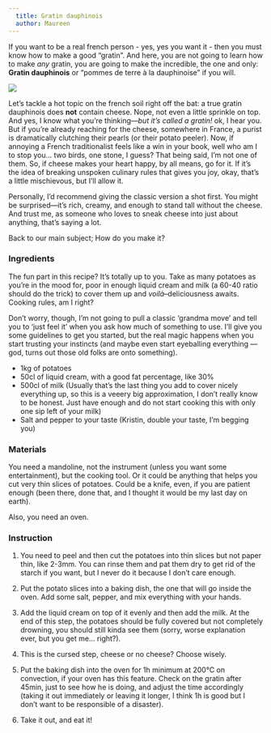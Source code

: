 ```yaml
---
  title: Gratin dauphinois
  author: Maureen
---
```


If you want to be a real french person - yes, yes you want it - then you must know how to make a good "gratin". And here, you are not going to learn how to make *any* gratin, you are going to make the incredible, the one and only: **Gratin dauphinois** or "pommes de terre à la dauphinoise" if you will.

![](images/dauphinois.jpeg){fig-align="center"}

::: {.callout-note appearance="simple"}
Let's tackle a hot topic on the french soil right off the bat: a true gratin dauphinois does **not** contain cheese. Nope, not even a little sprinkle on top. And yes, I know what you're thinking*---but it's called a gratin!* ok, I hear you. But if you're already reaching for the cheese, somewhere in France, a purist is dramatically clutching their pearls (or their potato peeler). Now, if annoying a French traditionalist feels like a win in your book, well who am I to stop you... two birds, one stone, I guess? That being said, I'm not one of them. So, if cheese makes your heart happy, by all means, go for it. If it's the idea of breaking unspoken culinary rules that gives you joy, okay, that's a little mischievous, but I'll allow it.

Personally, I'd recommend giving the classic version a shot first. You might be surprised---it's rich, creamy, and enough to stand tall without the cheese. And trust me, as someone who loves to sneak cheese into just about anything, that's saying a lot.
:::

Back to our main subject; How do you make it?

### Ingredients

::: {.callout-note appearance="minimal"}
The fun part in this recipe? It's totally up to you. Take as many potatoes as you're in the mood for, poor in enough liquid cream and milk (a 60-40 ratio should do the trick) to cover them up and *voilà*--deliciousness awaits. Cooking rules, am I right?

Don't worry, though, I'm not going to pull a classic 'grandma move' and tell you to 'just feel it' when you ask how much of something to use. I'll give you some guidelines to get you started, but the real magic happens when you start trusting your instincts (and maybe even start eyeballing everything ---god, turns out those old folks are onto something).
:::

-   1kg of potatoes
-   50cl of liquid cream, with a good fat percentage, like 30%
-   500cl of milk (Usually that's the last thing you add to cover nicely everything up, so this is a veeery big approximation, I don't really know to be honest. Just have enough and do not start cooking this with only one sip left of your milk)
-   Salt and pepper to your taste (Kristin, double your taste, I'm begging you)

### Materials

You need a mandoline, not the instrument (unless you want some entertainment), but the cooking tool. Or it could be anything that helps you cut very thin slices of potatoes. Could be a knife, even, if you are patient enough (been there, done that, and I thought it would be my last day on earth).

Also, you need an oven.

### Instruction

1.  You need to peel and then cut the potatoes into thin slices but not paper thin, like 2-3mm. You can rinse them and pat them dry to get rid of the starch if you want, but I never do it because I don't care enough.

2.  Put the potato slices into a baking dish, the one that will go inside the oven. Add some salt, pepper, and mix everything with your hands.

3.  Add the liquid cream on top of it evenly and then add the milk. At the end of this step, the potatoes should be fully covered but not completely drowning, you should still kinda see them (sorry, worse explanation ever, but you get me... right?).

4.  This is the cursed step, cheese or no cheese? Choose wisely.

5.  Put the baking dish into the oven for 1h minimum at 200°C on convection, if your oven has this feature. Check on the gratin after 45min, just to see how he is doing, and adjust the time accordingly (taking it out immediately or leaving it longer, I think 1h is good but I don't want to be responsible of a disaster).

6.  Take it out, and eat it!
